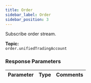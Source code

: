 ```yaml
---
title: Order
sidebar_label: Order
sidebar_position: 3
---
```


Subscribe order stream.

**Topic:**<br/>
`order.unifiedTradingAccount`

### Response Parameters
| Parameter | Type | Comments|
|:----- |:-----|----- |